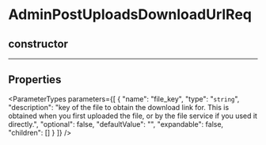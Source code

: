 
# AdminPostUploadsDownloadUrlReq

## constructor

___

## Properties

<ParameterTypes parameters={[
  {
    "name": "file_key",
    "type": "`string`",
    "description": "key of the file to obtain the download link for. This is obtained when you first uploaded the file, or by the file service if you used it directly.",
    "optional": false,
    "defaultValue": "",
    "expandable": false,
    "children": []
  }
]} />
